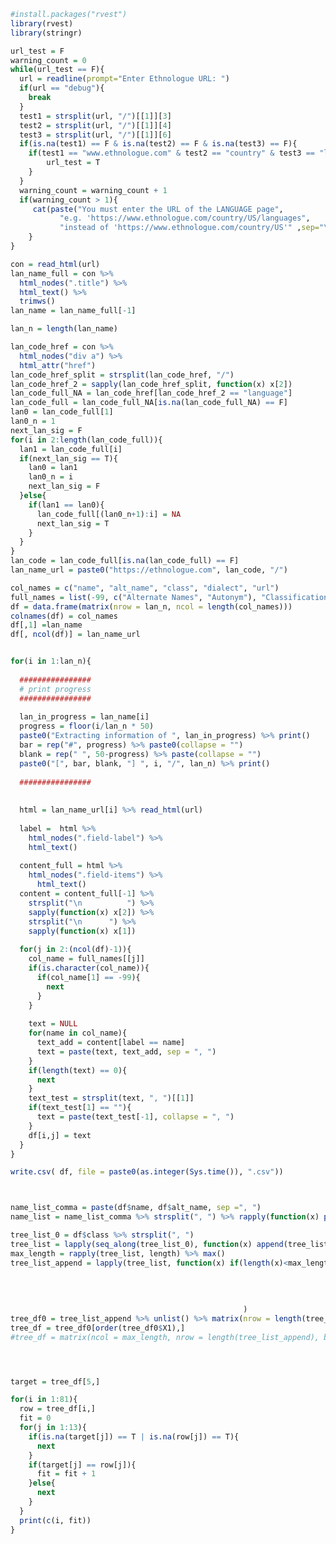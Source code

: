 ```{r}
#install.packages("rvest")
library(rvest)
library(stringr)

url_test = F
warning_count = 0
while(url_test == F){
  url = readline(prompt="Enter Ethnologue URL: ")
  if(url == "debug"){
    break
  }
  test1 = strsplit(url, "/")[[1]][3]
  test2 = strsplit(url, "/")[[1]][4]
  test3 = strsplit(url, "/")[[1]][6]
  if(is.na(test1) == F & is.na(test2) == F & is.na(test3) == F){
    if(test1 == "www.ethnologue.com" & test2 == "country" & test3 == "languages"){
        url_test = T
    }
  }
  warning_count = warning_count + 1
  if(warning_count > 1){
     cat(paste("You must enter the URL of the LANGUAGE page", 
           "e.g. 'https://www.ethnologue.com/country/US/languages", 
           "instead of 'https://www.ethnologue.com/country/US'" ,sep="\n"))
    }
}

con = read_html(url)
lan_name_full = con %>% 
  html_nodes(".title") %>%
  html_text() %>%
  trimws()
lan_name = lan_name_full[-1]

lan_n = length(lan_name)

lan_code_href = con %>% 
  html_nodes("div a") %>%
  html_attr("href")
lan_code_href_split = strsplit(lan_code_href, "/")
lan_code_href_2 = sapply(lan_code_href_split, function(x) x[2])
lan_code_full_NA = lan_code_href[lan_code_href_2 == "language"]
lan_code_full = lan_code_full_NA[is.na(lan_code_full_NA) == F]
lan0 = lan_code_full[1]
lan0_n = 1
next_lan_sig = F
for(i in 2:length(lan_code_full)){
  lan1 = lan_code_full[i]
  if(next_lan_sig == T){
    lan0 = lan1
    lan0_n = i
    next_lan_sig = F
  }else{
    if(lan1 == lan0){
      lan_code_full[(lan0_n+1):i] = NA
      next_lan_sig = T
    }
  }
}
lan_code = lan_code_full[is.na(lan_code_full) == F]
lan_name_url = paste0("https://ethnologue.com", lan_code, "/")

col_names = c("name", "alt_name", "class", "dialect", "url")
full_names = list(-99, c("Alternate Names", "Autonym"), "Classification", "Dialects", -99)
df = data.frame(matrix(nrow = lan_n, ncol = length(col_names)))
colnames(df) = col_names
df[,1] =lan_name
df[, ncol(df)] = lan_name_url


for(i in 1:lan_n){
  
  ################
  # print progress
  ################
  
  lan_in_progress = lan_name[i]
  progress = floor(i/lan_n * 50)
  paste0("Extracting information of ", lan_in_progress) %>% print()
  bar = rep("#", progress) %>% paste0(collapse = "")
  blank = rep(" ", 50-progress) %>% paste(collapse = "")
  paste0("[", bar, blank, "] ", i, "/", lan_n) %>% print()
  
  ################
  
  
  html = lan_name_url[i] %>% read_html(url)
  
  label =  html %>% 
    html_nodes(".field-label") %>%
    html_text()
  
  content_full = html %>%
    html_nodes(".field-items") %>%
      html_text()
  content = content_full[-1] %>% 
    strsplit("\n          ") %>% 
    sapply(function(x) x[2]) %>%
    strsplit("\n      ") %>%
    sapply(function(x) x[1])
  
  for(j in 2:(ncol(df)-1)){
    col_name = full_names[[j]]
    if(is.character(col_name)){
      if(col_name[1] == -99){
        next
      }
    }
    
    text = NULL
    for(name in col_name){
      text_add = content[label == name]
      text = paste(text, text_add, sep = ", ")
    }
    if(length(text) == 0){
      next
    }
    text_test = strsplit(text, ", ")[[1]]
    if(text_test[1] == ""){
      text = paste(text_test[-1], collapse = ", ")
    }
    df[i,j] = text
  }  
}

write.csv( df, file = paste0(as.integer(Sys.time()), ".csv"))




```

```{r}
name_list_comma = paste(df$name, df$alt_name, sep =", ")
name_list = name_list_comma %>% strsplit(", ") %>% rapply(function(x) paste(x, collapse = "/"))

tree_list_0 = df$class %>% strsplit(", ")
tree_list = lapply(seq_along(tree_list_0), function(x) append(tree_list_0[[x]], name_list[[x]]))
max_length = rapply(tree_list, length) %>% max()
tree_list_append = lapply(tree_list, function(x) if(length(x)<max_length){
                                                                          append(x, rep(NA, max_length-length(x)))
                                                                          }else{
                                                                          x  
                                                                          }
                                                    )
tree_df0 = tree_list_append %>% unlist() %>% matrix(nrow = length(tree_list_append), byrow = T) %>% data.frame()
tree_df = tree_df0[order(tree_df0$X1),]
#tree_df = matrix(ncol = max_length, nrow = length(tree_list_append), byrow = T) %>% data.frame()





```


```{r}
target = tree_df[5,]

for(i in 1:81){
  row = tree_df[i,]
  fit = 0
  for(j in 1:13){
    if(is.na(target[j]) == T | is.na(row[j]) == T){
      next
    }
    if(target[j] == row[j]){
      fit = fit + 1
    }else{
      next
    }
  }
  print(c(i, fit))
}

```